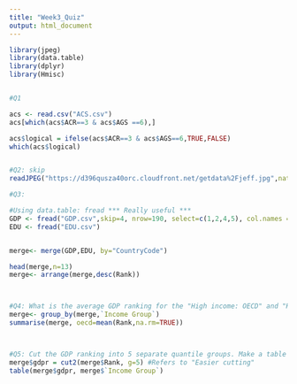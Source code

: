 ```yaml
---
title: "Week3_Quiz"
output: html_document
---
```


```r
library(jpeg)
library(data.table)
library(dplyr)
library(Hmisc)


#Q1

acs <- read.csv("ACS.csv")
acs[which(acs$ACR==3 & acs$AGS ==6),]

acs$logical = ifelse(acs$ACR==3 & acs$AGS==6,TRUE,FALSE)
which(acs$logical)


#Q2: skip
readJPEG("https://d396qusza40orc.cloudfront.net/getdata%2Fjeff.jpg",native=TRUE)

#Q3:

#Using data.table: fread *** Really useful ***
GDP <- fread("GDP.csv",skip=4, nrow=190, select=c(1,2,4,5), col.names = c("CountryCode","Rank","Economy","Dollars"))
EDU <- fread("EDU.csv")


merge<- merge(GDP,EDU, by="CountryCode")

head(merge,n=13)
merge<- arrange(merge,desc(Rank))



#Q4: What is the average GDP ranking for the "High income: OECD" and "High income: nonOECD" group?
merge<- group_by(merge,`Income Group`)
summarise(merge, oecd=mean(Rank,na.rm=TRUE))



#Q5: Cut the GDP ranking into 5 separate quantile groups. Make a table versus Income.Group. 
merge$gdpr = cut2(merge$Rank, g=5) #Refers to "Easier cutting"
table(merge$gdpr, merge$`Income Group`)
```


